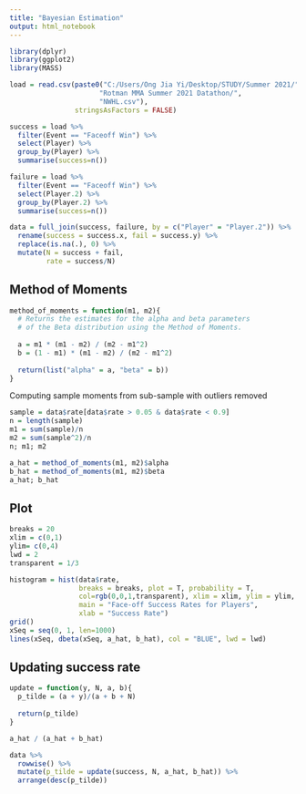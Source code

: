 ```yaml
---
title: "Bayesian Estimation"
output: html_notebook
---
```


```r
library(dplyr)
library(ggplot2)
library(MASS)
```

```r
load = read.csv(paste0("C:/Users/Ong Jia Yi/Desktop/STUDY/Summer 2021/",
                      "Rotman MMA Summer 2021 Datathon/",
                      "NWHL.csv"),
                stringsAsFactors = FALSE)
```

```r
success = load %>%
  filter(Event == "Faceoff Win") %>%
  select(Player) %>%
  group_by(Player) %>%
  summarise(success=n())

failure = load %>%
  filter(Event == "Faceoff Win") %>%
  select(Player.2) %>%
  group_by(Player.2) %>%
  summarise(success=n())
```

```r
data = full_join(success, failure, by = c("Player" = "Player.2")) %>%
  rename(success = success.x, fail = success.y) %>%
  replace(is.na(.), 0) %>%
  mutate(N = success + fail, 
         rate = success/N)
```


## Method of Moments

```r
method_of_moments = function(m1, m2){
  # Returns the estimates for the alpha and beta parameters
  # of the Beta distribution using the Method of Moments.
  
  a = m1 * (m1 - m2) / (m2 - m1^2)
  b = (1 - m1) * (m1 - m2) / (m2 - m1^2)
  
  return(list("alpha" = a, "beta" = b))
}
```

Computing sample moments from sub-sample with outliers removed
```r
sample = data$rate[data$rate > 0.05 & data$rate < 0.9]
n = length(sample)
m1 = sum(sample)/n
m2 = sum(sample^2)/n
n; m1; m2
```

```r
a_hat = method_of_moments(m1, m2)$alpha
b_hat = method_of_moments(m1, m2)$beta
a_hat; b_hat
```


## Plot

```r
breaks = 20
xlim = c(0,1)
ylim= c(0,4)
lwd = 2
transparent = 1/3

histogram = hist(data$rate, 
                 breaks = breaks, plot = T, probability = T,
                 col=rgb(0,0,1,transparent), xlim = xlim, ylim = ylim, 
                 main = "Face-off Success Rates for Players",
                 xlab = "Success Rate")
grid()
xSeq = seq(0, 1, len=1000)
lines(xSeq, dbeta(xSeq, a_hat, b_hat), col = "BLUE", lwd = lwd)
```


## Updating success rate

```r
update = function(y, N, a, b){
  p_tilde = (a + y)/(a + b + N)
  
  return(p_tilde)
}
```

```r
a_hat / (a_hat + b_hat)
```

```r
data %>%
  rowwise() %>%
  mutate(p_tilde = update(success, N, a_hat, b_hat)) %>%
  arrange(desc(p_tilde))
```

